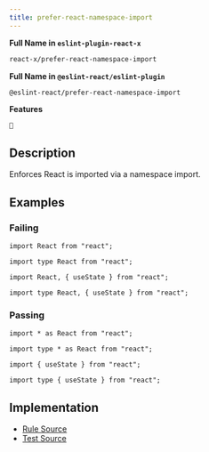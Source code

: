 ```yaml
---
title: prefer-react-namespace-import
---
```


**Full Name in `eslint-plugin-react-x`**

```sh copy
react-x/prefer-react-namespace-import
```

**Full Name in `@eslint-react/eslint-plugin`**

```sh copy
@eslint-react/prefer-react-namespace-import
```

**Features**

`🔧`

## Description

Enforces React is imported via a namespace import.

## Examples

### Failing

```tsx
import React from "react";

import type React from "react";

import React, { useState } from "react";

import type React, { useState } from "react";
```

### Passing

```tsx
import * as React from "react";

import type * as React from "react";

import { useState } from "react";

import type { useState } from "react";
```

## Implementation

- [Rule Source](https://github.com/Rel1cx/eslint-react/tree/main/packages/plugins/eslint-plugin-react-x/src/rules/prefer-react-namespace-import.ts)
- [Test Source](https://github.com/Rel1cx/eslint-react/tree/main/packages/plugins/eslint-plugin-react-x/src/rules/prefer-react-namespace-import.spec.ts)
